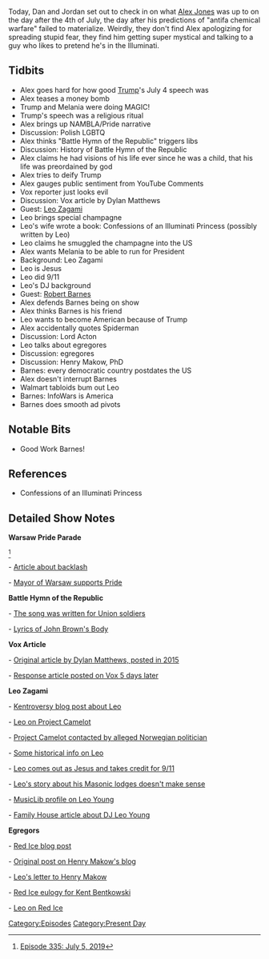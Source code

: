 {{DEFAULTSORT:
    #_EPISODE_0318:July 5, 2019
}}{{Episode
    | title           = July 5, 2019
    | caption         = Listen to this episode on [https://knowledgefight.libsyn.com/knowledge-fight-july-5-2019 Libsyn] [https://open.spotify.com/episode/7qULOPszpQEXlTIxNw9lIq Spotify], Read the [[Transcript/318: July 5, 2019|Unofficial Transcript]]
    | episodeNumber   = 318
    | length          = 02:07:25
    | airDate         = July 8, 2019
    | coverageDate    = July 5, 2019
    | episodeType     = [[:Category:Present Day|Present Day]]
    | appearance      = [[Dylan Matthews]], [[Leo Zagami]], [[Robert Barnes]], [[Henry Makow]]
    | previousEpisode = [[317: February 19-20, 2013]]
    | nextEpisode     = [[319: July 7-8, 2019]]
}}

{{Stub}}

Today, Dan and Jordan set out to check in on what [[Alex Jones]] was up to on the day after the 4th of July, the day after his predictions of "antifa chemical warfare" failed to materialize. Weirdly, they don't find Alex apologizing for spreading stupid fear, they find him getting super mystical and talking to a guy who likes to pretend he's in the Illuminati.

==Tidbits==

*Alex goes hard for how good [[Donald Trump|Trump]]'s July 4 speech was
*Alex teases a money bomb
*Trump and Melania were doing MAGIC!
*Trump's speech was a religious ritual
*Alex brings up NAMBLA/Pride narrative
*Discussion: Polish LGBTQ
*Alex thinks "Battle Hymn of the Republic" triggers libs
*Discussion: History of Battle Hymn of the Republic
*Alex claims he had visions of his life ever since he was a child, that his life was preordained by god
*Alex tries to deify Trump
*Alex gauges public sentiment from YouTube Comments
*Vox reporter just looks evil
*Discussion: Vox article by Dylan Matthews
*Guest: [[Leo Zagami]]
*Leo brings special champagne
*Leo's wife wrote a book: Confessions of an Illuminati Princess (possibly written by Leo)
*Leo claims he smuggled the champagne into the US
*Alex wants Melania to be able to run for President
*Background: Leo Zagami
*Leo is Jesus
*Leo did 9/11
*Leo's DJ background
*Guest: [[Robert Barnes]]
*Alex defends Barnes being on show
*Alex thinks Barnes is his friend
*Leo wants to become American because of Trump
*Alex accidentally quotes Spiderman
*Discussion: Lord Acton
*Leo talks about egregores
*Discussion: egregores
*Discussion: Henry Makow, PhD
*Barnes: every democratic country postdates the US
*Alex doesn't interrupt Barnes
*Walmart tabloids bum out Leo
*Barnes: InfoWars is America
*Barnes does smooth ad pivots

==Notable Bits==

*Good Work Barnes!

==References==

*Confessions of an Illuminati Princess

==Detailed Show Notes==

'''Warsaw Pride Parade'''

<ref>[https://knowledgefight.com/research/2019/7/7/episode-335-july-5-2019 Episode 335: July 5, 2019]</ref>

- [https://time.com/5619660/lgbt-rights-poland/ Article about backlash]

- [https://time.com/5603465/pride-parade-poland-anti-lgbt-campaign/ Mayor of Warsaw supports Pride]

'''Battle Hymn of the Republic'''

- [https://www.battlefields.org/learn/primary-sources/civil-war-music-battle-hymn-republic The song was written for Union soldiers]

- [https://en.wikipedia.org/wiki/John_Brown%27s_Body Lyrics of John Brown's Body]

'''Vox Article'''

- [https://www.vox.com/2015/7/2/8884885/american-revolution-mistake Original article by Dylan Matthews, posted in 2015]

- [https://www.vox.com/2015/7/7/8908481/american-revolution-mistake Response article posted on Vox 5 days later]

'''Leo Zagami'''

- [http://kentroversypapers.blogspot.com/2008/03/nwo-whistleblower-leo-zagami-betrayed.html Kentroversy blog post about Leo]

- [http://projectcamelot.org/leo_zagami.html Leo on Project Camelot]

- [http://projectcamelot.org/norway.html Project Camelot contacted by alleged Norwegian politician]

- [https://swallowingthecamel.me/category/mind-control/ Some historical info on Leo]

- [https://www.youtube.com/watch?v=Lz4iknl6Ykw&t=125s Leo comes out as Jesus and takes credit for 9/11]

- [https://web.archive.org/web/20100311075840/http://www.masonicinfo.com/zagami.htm Leo's story about his Masonic lodges doesn't make sense]

- [https://musiclib.org/artist/Leo%20Young MusicLib profile on Leo Young]

- [https://www.family-house.net/leo-young-the-magickal-childe/ Family House article about DJ Leo Young]

'''Egregors'''

- [https://redice.tv/news/the-god-that-serves-elite-jews Red Ice blog post]

- [https://www.henrymakow.com/001924.html Original post on Henry Makow's blog]

- [http://projectcamelot.org/zagami_makow.html Leo's letter to Henry Makow]

- [https://redice.tv/news/kent-daniel-bentkowski-kentroversy-has-passed-away Red Ice eulogy for Kent Bentkowski]

- [http://www.redicecreations.com/radio/2006/12dec/RICR-061217.html Leo on Red Ice]

[[Category:Episodes]]
[[Category:Present Day]]
